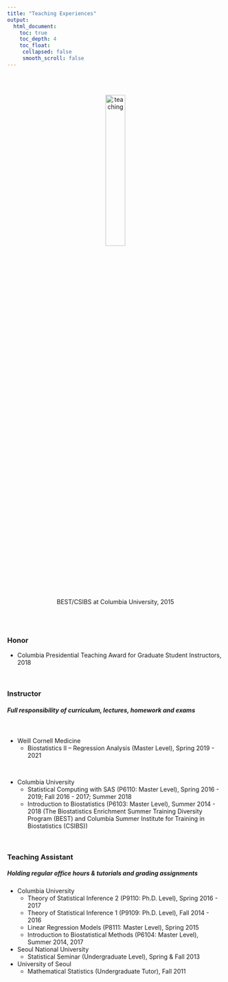 ```yaml
---
title: "Teaching Experiences"
output:
  html_document:
    toc: true
    toc_depth: 4
    toc_float:
     collapsed: false
     smooth_scroll: false
---
```


<link rel="stylesheet" href="academicons/css/academicons.min.css"/>

<br> 

<center>
<br>
<img src="image/BESTCSIBS.jpg" alt="teaching" style="width:30%; border:0px solid">
<br>
BEST/CSIBS at Columbia University, 2015
</center>

<br><br>

### Honor

* Columbia Presidential Teaching Award for Graduate Student Instructors, 2018

<br>

### Instructor

##### Full responsibility of curriculum, lectures, homework and exams

<br>

* Weill Cornell Medicine
    + Biostatistics II -- Regression Analysis (Master Level), Spring 2019 - 2021

<br> 

* Columbia University
    + Statistical Computing with SAS (P6110: Master Level), Spring 2016 - 2019; Fall 2016 - 2017; Summer 2018
    + Introduction to Biostatistics (P6103: Master Level), Summer 2014 - 2018
      (The Biostatistics Enrichment Summer Training Diversity Program (BEST) and Columbia Summer Institute for Training in Biostatistics (CSIBS))

<br> 

### Teaching Assistant

##### Holding regular office hours & tutorials and grading assignments

* Columbia University
    + Theory of Statistical Inference 2 (P9110: Ph.D. Level), Spring 2016 - 2017
    + Theory of Statistical Inference 1 (P9109: Ph.D. Level), Fall 2014 - 2016
    + Linear Regression Models (P8111: Master Level), Spring 2015
    + Introduction to Biostatistical Methods (P6104: Master Level), Summer 2014, 2017

* Seoul National University
    + Statistical Seminar (Undergraduate Level), Spring & Fall 2013
    
* University of Seoul
    + Mathematical Statistics (Undergraduate Tutor), Fall 2011

